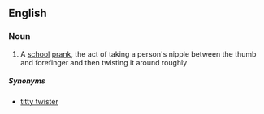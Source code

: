 ==English==


===Noun===
{{en-noun}}

# {{context|slang}} A [[school]] [[prank]], the act of taking a person's nipple between the thumb and forefinger and then twisting it around roughly

=====Synonyms=====
* [[titty twister]]